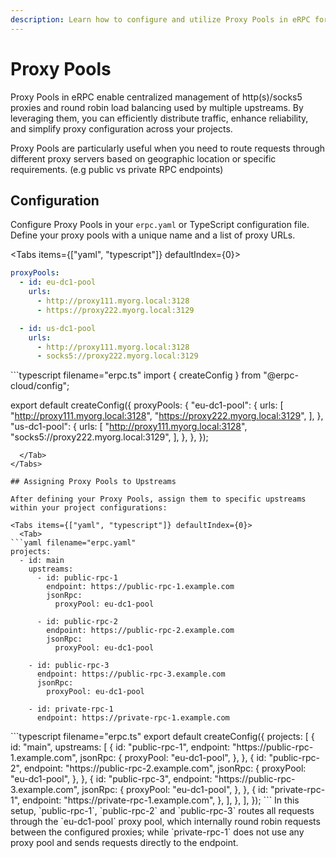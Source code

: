 ```yaml
---
description: Learn how to configure and utilize Proxy Pools in eRPC for efficient and reliable request routing.
---
```



# Proxy Pools

Proxy Pools in eRPC enable centralized management of http(s)/socks5 proxies and round robin load balancing used by multiple upstreams. By leveraging them, you can efficiently distribute traffic, enhance reliability, and simplify proxy configuration across your projects.

<Callout type="info">
  Proxy Pools are particularly useful when you need to route requests through different proxy servers based on geographic location or specific requirements. (e.g public vs private RPC endpoints)
</Callout>


## Configuration

Configure Proxy Pools in your `erpc.yaml` or TypeScript configuration file. Define your proxy pools with a unique name and a list of proxy URLs.

<Tabs items={["yaml", "typescript"]} defaultIndex={0}>
  <Tab>
```yaml filename="erpc.yaml"
proxyPools:
  - id: eu-dc1-pool
    urls:
      - http://proxy111.myorg.local:3128
      - https://proxy222.myorg.local:3129

  - id: us-dc1-pool
    urls:
      - http://proxy111.myorg.local:3128
      - socks5://proxy222.myorg.local:3129
```
  </Tab>
  <Tab>
```typescript filename="erpc.ts"
import { createConfig } from "@erpc-cloud/config";

export default createConfig({
  proxyPools: {
    "eu-dc1-pool": {
      urls: [
        "http://proxy111.myorg.local:3128",
        "https://proxy222.myorg.local:3129",
      ],
    },
    "us-dc1-pool": {
      urls: [
        "http://proxy111.myorg.local:3128",
        "socks5://proxy222.myorg.local:3129",
      ],
    },
  },
});
```
  </Tab>
</Tabs>

## Assigning Proxy Pools to Upstreams

After defining your Proxy Pools, assign them to specific upstreams within your project configurations:

<Tabs items={["yaml", "typescript"]} defaultIndex={0}>
  <Tab>
```yaml filename="erpc.yaml"
projects:
  - id: main
    upstreams:
      - id: public-rpc-1
        endpoint: https://public-rpc-1.example.com
        jsonRpc:
          proxyPool: eu-dc1-pool

      - id: public-rpc-2
        endpoint: https://public-rpc-2.example.com
        jsonRpc:
          proxyPool: eu-dc1-pool

    - id: public-rpc-3
      endpoint: https://public-rpc-3.example.com
      jsonRpc:
        proxyPool: eu-dc1-pool

    - id: private-rpc-1
      endpoint: https://private-rpc-1.example.com
```
  </Tab>
  <Tab>
```typescript filename="erpc.ts"
export default createConfig({
  projects: [
    {
      id: "main",
      upstreams: [
        {
          id: "public-rpc-1",
          endpoint: "https://public-rpc-1.example.com",
          jsonRpc: {
            proxyPool: "eu-dc1-pool",
          },
        },
        {
          id: "public-rpc-2",
          endpoint: "https://public-rpc-2.example.com",
          jsonRpc: {
            proxyPool: "eu-dc1-pool",
          },
        },
        {
          id: "public-rpc-3",
          endpoint: "https://public-rpc-3.example.com",
          jsonRpc: {
            proxyPool: "eu-dc1-pool",
          },
        },
        {
          id: "private-rpc-1",
          endpoint: "https://private-rpc-1.example.com",
        },
      ],
    },
  ],
});
```
  </Tab>
</Tabs>

<Callout type="info">
  In this setup, `public-rpc-1`, `public-rpc-2` and `public-rpc-3` routes all requests through the `eu-dc1-pool` proxy pool, which internally round robin requests between the configured proxies; while `private-rpc-1` does not use any proxy pool and sends requests directly to the endpoint.
</Callout>
